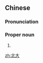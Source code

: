 ==Chinese==
{{zh-forms}}

===Pronunciation===
{{zh-pron
|m=Běidà
|c=bak1 daai6
|cat=pn
}}

===Proper noun===
{{zh-proper noun}}

# {{initialism of|[[北京]][[大學]]||[[Beijing]] University|tr=Běijīng Dàxué|lang=zh}}

[[zh:北大]]